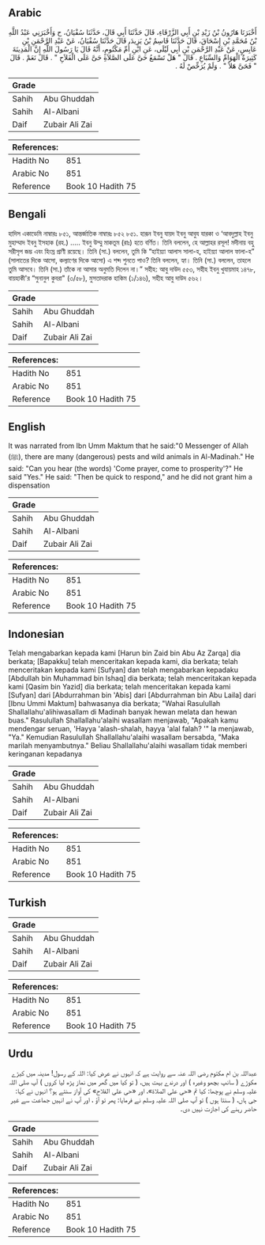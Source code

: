 ## Arabic


<div dir="rtl" lang="ar" style={{fontSize:'larger',backgroundColor:'#f8f9fa',padding:20}}>
أَخْبَرَنَا هَارُونُ بْنُ زَيْدِ بْنِ أَبِي الزَّرْقَاءِ، قَالَ حَدَّثَنَا أَبِي قَالَ، حَدَّثَنَا سُفْيَانُ، ح وَأَخْبَرَنِي عَبْدُ اللَّهِ بْنُ مُحَمَّدِ بْنِ إِسْحَاقَ، قَالَ حَدَّثَنَا قَاسِمُ بْنُ يَزِيدَ، قَالَ حَدَّثَنَا سُفْيَانُ، عَنْ عَبْدِ الرَّحْمَنِ بْنِ عَابِسٍ، عَنْ عَبْدِ الرَّحْمَنِ بْنِ أَبِي لَيْلَى، عَنِ ابْنِ أُمِّ مَكْتُومٍ، أَنَّهُ قَالَ يَا رَسُولَ اللَّهِ إِنَّ الْمَدِينَةَ كَثِيرَةُ الْهَوَامِّ وَالسِّبَاعِ ‏.‏ قَالَ ‏"‏ هَلْ تَسْمَعُ حَىَّ عَلَى الصَّلاَةِ حَىَّ عَلَى الْفَلاَحِ ‏"‏ ‏.‏ قَالَ نَعَمْ ‏.‏ قَالَ ‏"‏ فَحَىَّ هَلاً ‏"‏ ‏.‏ وَلَمْ يُرَخِّصْ لَهُ ‏.‏
</div>
<div style={{backgroundColor:'#f8f9fa',padding:20, marginBottom: 10}}><table> <thead> <tr> <th>Grade</th> <th></th> </tr> </thead> <tbody> <tr><td>Sahih</td><td>Abu Ghuddah</td></tr><tr><td>Sahih</td><td>Al-Albani</td></tr><tr><td>Daif</td><td>Zubair Ali Zai</td></tr></tbody></table><table> <thead> <tr> <th>References:</th> <th></th> </tr> </thead> <tbody><tr><td>Hadith No</td><td>851</td></tr><tr><td>Arabic No</td><td>851</td></tr><tr><td>Reference</td><td>Book 10 Hadith 75</td></tr></tbody></table></div>

## Bengali


<div dir="ltr" lang="bn" style={{fontSize:'larger',backgroundColor:'#f8f9fa',padding:20}}>
হাদিস একাডেমি নাম্বারঃ ৮৫১, আন্তর্জাতিক নাম্বারঃ ৮৫২ ৮৫১. হারূন ইবনু যায়দ ইবনু আবুয যারকা ও ‘আবদুল্লাহ ইবনু মুহাম্মাদ ইবনু ইসহাক (রহ.) ..... ইবনু উম্মু মাকতূম (রাঃ) হতে বর্ণিত। তিনি বললেন, হে আল্লাহর রসূল! মদীনায় বহু সরীসৃপ জম্ভ এবং হিংস্র প্রাণী রয়েছে। তিনি (সা.) বললেন, তুমি কি “হাইয়্যা আলাস সালা-হ, হাইয়্যা আলাল ফালা-হ” (সালাতের দিকে আসো, কল্যাণের দিকে আসো) এ শব্দ শুনতে পাও? তিনি বললেন, হ্যা। তিনি (সা.) বললেন, তাহলে তুমি আসবে। তিনি (সা.) তাঁকে না আসার অনুমতি দিলেন না।” সহীহ: আবু দাউদ ৫৫৩, সহীহ ইবনু খুযায়মাহ ১৪৭৮, বায়হাকী'র “সুনানুল কুবরা" (৩/৫৮), মুসতাদরাক হাকিম (১/১৪৬), সহীহ আবু দাউদ ৫৬২।
</div>
<div style={{backgroundColor:'#f8f9fa',padding:20, marginBottom: 10}}><table> <thead> <tr> <th>Grade</th> <th></th> </tr> </thead> <tbody> <tr><td>Sahih</td><td>Abu Ghuddah</td></tr><tr><td>Sahih</td><td>Al-Albani</td></tr><tr><td>Daif</td><td>Zubair Ali Zai</td></tr></tbody></table><table> <thead> <tr> <th>References:</th> <th></th> </tr> </thead> <tbody><tr><td>Hadith No</td><td>851</td></tr><tr><td>Arabic No</td><td>851</td></tr><tr><td>Reference</td><td>Book 10 Hadith 75</td></tr></tbody></table></div>

## English


<div dir="ltr" lang="en" style={{fontSize:'larger',backgroundColor:'#f8f9fa',padding:20}}>
It was narrated from Ibn Umm Maktum that he said:"0 Messenger of Allah (ﷺ), there are many (dangerous) pests and wild animals in Al-Madinah." He said: "Can you hear (the words) 'Come prayer, come to prosperity'?" He said "Yes." He said: "Then be quick to respond," and he did not grant him a dispensation
</div>
<div style={{backgroundColor:'#f8f9fa',padding:20, marginBottom: 10}}><table> <thead> <tr> <th>Grade</th> <th></th> </tr> </thead> <tbody> <tr><td>Sahih</td><td>Abu Ghuddah</td></tr><tr><td>Sahih</td><td>Al-Albani</td></tr><tr><td>Daif</td><td>Zubair Ali Zai</td></tr></tbody></table><table> <thead> <tr> <th>References:</th> <th></th> </tr> </thead> <tbody><tr><td>Hadith No</td><td>851</td></tr><tr><td>Arabic No</td><td>851</td></tr><tr><td>Reference</td><td>Book 10 Hadith 75</td></tr></tbody></table></div>

## Indonesian


<div dir="ltr" lang="id" style={{fontSize:'larger',backgroundColor:'#f8f9fa',padding:20}}>
Telah mengabarkan kepada kami [Harun bin Zaid bin Abu Az Zarqa] dia berkata; [Bapakku] telah menceritakan kepada kami, dia berkata; telah menceritakan kepada kami [Sufyan] dan telah mengabarkan kepadaku [Abdullah bin Muhammad bin Ishaq] dia berkata; telah menceritakan kepada kami [Qasim bin Yazid] dia berkata; telah menceritakan kepada kami [Sufyan] dari [Abdurrahman bin 'Abis] dari [Abdurrahman bin Abu Laila] dari [Ibnu Ummi Maktum] bahwasanya dia berkata; "Wahai Rasulullah Shallallahu'alihiwasallam di Madinah banyak hewan melata dan hewan buas." Rasulullah Shallallahu'alaihi wasallam menjawab, "Apakah kamu mendengar seruan, 'Hayya 'alash-shalah, hayya 'alal falah? '" la menjawab, "Ya." Kemudian Rasulullah Shallallahu'alaihi wasallam bersabda, "Maka marilah menyambutnya." Beliau Shallallahu'alaihi wasallam tidak memberi keringanan kepadanya
</div>
<div style={{backgroundColor:'#f8f9fa',padding:20, marginBottom: 10}}><table> <thead> <tr> <th>Grade</th> <th></th> </tr> </thead> <tbody> <tr><td>Sahih</td><td>Abu Ghuddah</td></tr><tr><td>Sahih</td><td>Al-Albani</td></tr><tr><td>Daif</td><td>Zubair Ali Zai</td></tr></tbody></table><table> <thead> <tr> <th>References:</th> <th></th> </tr> </thead> <tbody><tr><td>Hadith No</td><td>851</td></tr><tr><td>Arabic No</td><td>851</td></tr><tr><td>Reference</td><td>Book 10 Hadith 75</td></tr></tbody></table></div>

## Turkish


<div dir="ltr" lang="tr" style={{fontSize:'larger',backgroundColor:'#f8f9fa',padding:20}}>

</div>
<div style={{backgroundColor:'#f8f9fa',padding:20, marginBottom: 10}}><table> <thead> <tr> <th>Grade</th> <th></th> </tr> </thead> <tbody> <tr><td>Sahih</td><td>Abu Ghuddah</td></tr><tr><td>Sahih</td><td>Al-Albani</td></tr><tr><td>Daif</td><td>Zubair Ali Zai</td></tr></tbody></table><table> <thead> <tr> <th>References:</th> <th></th> </tr> </thead> <tbody><tr><td>Hadith No</td><td>851</td></tr><tr><td>Arabic No</td><td>851</td></tr><tr><td>Reference</td><td>Book 10 Hadith 75</td></tr></tbody></table></div>

## Urdu


<div dir="rtl" lang="ur" style={{fontSize:'larger',backgroundColor:'#f8f9fa',padding:20}}>
عبداللہ بن ام مکتوم رضی اللہ عنہ سے روایت ہے کہ انہوں نے عرض کیا: اللہ کے رسول! مدینہ میں کیڑے مکوڑے ( سانپ بچھو وغیرہ ) اور درندے بہت ہیں، ( تو کیا میں گھر میں نماز پڑھ لیا کروں ) آپ صلی اللہ علیہ وسلم نے پوچھا: کیا تم «حى على الصلاة»، اور «حى على الفلاح» کی آواز سنتے ہو؟ انہوں نے کہا: جی ہاں، ( سنتا ہوں ) تو آپ صلی اللہ علیہ وسلم نے فرمایا: پھر تو آؤ ، اور آپ نے انہیں جماعت سے غیر حاضر رہنے کی اجازت نہیں دی۔
</div>
<div style={{backgroundColor:'#f8f9fa',padding:20, marginBottom: 10}}><table> <thead> <tr> <th>Grade</th> <th></th> </tr> </thead> <tbody> <tr><td>Sahih</td><td>Abu Ghuddah</td></tr><tr><td>Sahih</td><td>Al-Albani</td></tr><tr><td>Daif</td><td>Zubair Ali Zai</td></tr></tbody></table><table> <thead> <tr> <th>References:</th> <th></th> </tr> </thead> <tbody><tr><td>Hadith No</td><td>851</td></tr><tr><td>Arabic No</td><td>851</td></tr><tr><td>Reference</td><td>Book 10 Hadith 75</td></tr></tbody></table></div>